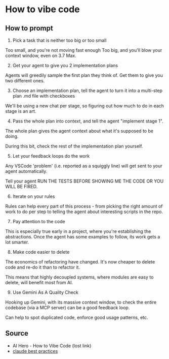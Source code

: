 # How to vibe code

## How to prompt

1. Pick a task that is neither too big or too small

Too small, and you're not moving fast enough
Too big, and you'll blow your context window, even on 3.7 Max.

2. Get your agent to give you 2 implementation plans

Agents will greedily sample the first plan they think of. Get them to give you two different ones.

3. Choose an implementation plan, tell the agent to turn it into a multi-step plan .md file with checkboxes

We'll be using a new chat per stage, so figuring out how much to do in each stage is an art.

4. Pass the whole plan into context, and tell the agent "implement stage 1".

The whole plan gives the agent context about what it's supposed to be doing.

During this bit, check the rest of the implementation plan yourself.

5. Let your feedback loops do the work

Any VSCode 'problem' (i.e. reported as a squiggly line) will get sent to your agent automatically.

Tell your agent RUN THE TESTS BEFORE SHOWING ME THE CODE OR YOU WILL BE FIRED.

6. Iterate on your rules

Rules can help every part of this process - from picking the right amount of work to do per step to telling the agent about interesting scripts in the repo.

7. Pay attention to the code

This is especially true early in a project, where you're establishing the abstractions. Once the agent has some examples to follow, its work gets a lot smarter.

8. Make code easier to delete

The economics of refactoring have changed. It's now cheaper to delete code and re-do it than to refactor it.

This means that highly decoupled systems, where modules are easy to delete, will benefit most from AI.

9. Use Gemini As A Quality Check

Hooking up Gemini, with its massive context window, to check the entire codebase (via a MCP server) can be a good feedback loop.

Can help to spot duplicated code, enforce good usage patterns, etc.


## Source

- AI Hero - How to Vibe Code (lost link)
- [claude best practices](https://www.anthropic.com/engineering/claude-code-best-practices)
